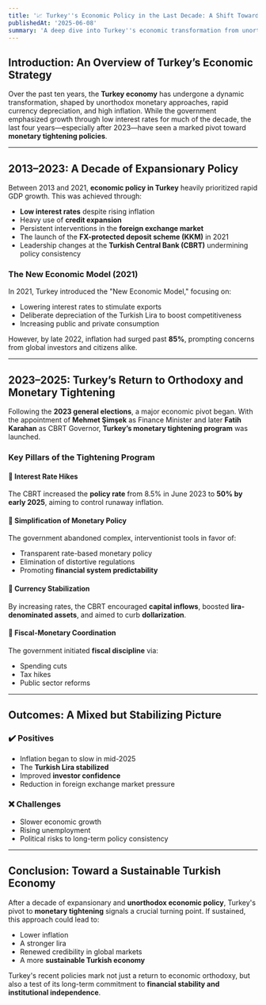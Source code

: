 ```yaml
---
title: '📈 Turkey''s Economic Policy in the Last Decade: A Shift Towards Monetary Tightening'
publishedAt: '2025-06-08'
summary: 'A deep dive into Turkey''s economic transformation from unorthodox monetary policies toward orthodox financial strategies, highlighting the major policy shifts after 2023 and their impacts on inflation, currency stability, and investor confidence.'
---
```


## Introduction: An Overview of Turkey’s Economic Strategy

Over the past ten years, the **Turkey economy** has undergone a dynamic transformation, shaped by unorthodox monetary approaches, rapid currency depreciation, and high inflation. While the government emphasized growth through low interest rates for much of the decade, the last four years—especially after 2023—have seen a marked pivot toward **monetary tightening policies**.

---

## 2013–2023: A Decade of Expansionary Policy

Between 2013 and 2021, **economic policy in Turkey** heavily prioritized rapid GDP growth. This was achieved through:

- **Low interest rates** despite rising inflation  
- Heavy use of **credit expansion**  
- Persistent interventions in the **foreign exchange market**  
- The launch of the **FX-protected deposit scheme (KKM)** in 2021  
- Leadership changes at the **Turkish Central Bank (CBRT)** undermining policy consistency

### The New Economic Model (2021)

In 2021, Turkey introduced the "New Economic Model," focusing on:

- Lowering interest rates to stimulate exports  
- Deliberate depreciation of the Turkish Lira to boost competitiveness  
- Increasing public and private consumption  

However, by late 2022, inflation had surged past **85%**, prompting concerns from global investors and citizens alike.

---

## 2023–2025: Turkey’s Return to Orthodoxy and Monetary Tightening

Following the **2023 general elections**, a major economic pivot began. With the appointment of **Mehmet Şimşek** as Finance Minister and later **Fatih Karahan** as CBRT Governor, **Turkey’s monetary tightening program** was launched.

### Key Pillars of the Tightening Program

#### 📌 Interest Rate Hikes

The CBRT increased the **policy rate** from 8.5% in June 2023 to **50% by early 2025**, aiming to control runaway inflation.

#### 📌 Simplification of Monetary Policy

The government abandoned complex, interventionist tools in favor of:

- Transparent rate-based monetary policy  
- Elimination of distortive regulations  
- Promoting **financial system predictability**

#### 📌 Currency Stabilization

By increasing rates, the CBRT encouraged **capital inflows**, boosted **lira-denominated assets**, and aimed to curb **dollarization**.

#### 📌 Fiscal-Monetary Coordination

The government initiated **fiscal discipline** via:

- Spending cuts  
- Tax hikes  
- Public sector reforms

---

## Outcomes: A Mixed but Stabilizing Picture

### ✔️ Positives

- Inflation began to slow in mid-2025  
- The **Turkish Lira stabilized**  
- Improved **investor confidence**  
- Reduction in foreign exchange market pressure

### ❌ Challenges

- Slower economic growth  
- Rising unemployment  
- Political risks to long-term policy consistency

---

## Conclusion: Toward a Sustainable Turkish Economy

After a decade of expansionary and **unorthodox economic policy**, Turkey's pivot to **monetary tightening** signals a crucial turning point. If sustained, this approach could lead to:

- Lower inflation  
- A stronger lira  
- Renewed credibility in global markets  
- A more **sustainable Turkish economy**

Turkey's recent policies mark not just a return to economic orthodoxy, but also a test of its long-term commitment to **financial stability and institutional independence**.
